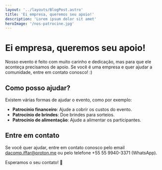 ```yaml
---
layout: '../layouts/BlogPost.astro'
title: 'Ei empresa, queremos seu apoio!'
description: 'Lorem ipsum dolor sit amet'
heroImage: '/nos-patrocine.jpg'
---
```


# Ei empresa, queremos seu apoio!

Nosso evento é feito com muito carinho e dedicação, mas para que ele aconteça precisamos de apoio. Se você é uma empresa e quer ajudar a comunidade, entre em contato conosco! :)

## Como posso ajudar?

Existem várias formas de ajudar o evento, como por exemplo:

- **Patrocínio financeiro**: Ajude a cobrir os custos do evento.
- **Patrocínio de brindes**: Doe brindes para sorteios.
- **Patrocínio de alimentação**: Ajude a alimentar os participantes.

## Entre em contato

Se você quer ajudar, entre em contato conosco pelo email [dacomp.iffar@proton.me](mailto:dacomp.iffar@proton.me) ou pelo telefone +55 55 9940-3371 (WhatsApp).

Esperamos o seu contato! 🚀